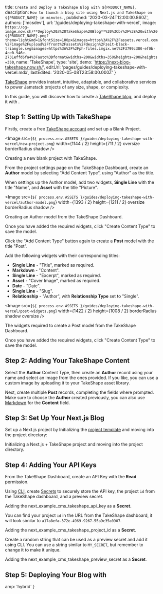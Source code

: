 
  title: `Create and Deploy a TakeShape Blog with ${PRODUCT_NAME}`,
  description: `How to launch a blog site using Next.js and TakeShape on ${PRODUCT_NAME} in minutes.`,
  published: '2020-03-24T12:00:00.860Z',
  authors: ['mcsdev'],
  url: '/guides/deploying-takeshape-with-vercel',
  image: `https://og-image.now.sh/**Deploy%20a%20TakeShape%20Blog**%20%3Cbr%2F%3E%20with%20${PRODUCT_NAME}.png?theme=light&md=1&fontSize=100px&images=https%3A%2F%2Fassets.vercel.com%2Fimage%2Fupload%2Ffront%2Fassets%2Fdesign%2Fzeit-black-triangle.svg&images=https%3A%2F%2Fph-files.imgix.net%2F3799c380-ef0b-4ce0-946e-2731effd6fa4%3Fauto%3Dformat&widths=200&widths=350&heights=200&heights=350`,
  name: 'TakeShape',
  type: 'site',
  demo: 'https://next-blog-takeshape.now.sh/',
  editUrl: 'pages/guides/deploying-takeshape-with-vercel.mdx',
  lastEdited: '2020-05-08T23:58:00.000Z'
}

[TakeShape](https://www.takeshape.io/) provides instant, intuitive, adaptable, and collaborative services to power Jamstack projects of any size, shape, or complexity.

In this guide, you will discover how to create a [TakeShape blog](https://next-blog-takeshape.now.sh/), and deploy it with [<ProductName />](/).

## Step 1: Setting Up with TakeShape

Firstly, create a free [TakeShape account](https://app.takeshape.io/signup) and set up a Blank Project.

<Image
  src={`${
    process.env.ASSETS
  }/guides/deploying-takeshape-with-vercel/new-project.png`}
  width={1144 / 2}
  height={711 / 2}
  oversize
  borderRadius
  shadow
/>
<Caption>
  Creating a new blank project with TakeShape.
</Caption>

From the project settings page on the TakeShape Dashboard, create an **Author** model by selecting "Add Content Type", using "Author" as the title.

When settings up the Author model, add two widgets, **Single Line** with the title "Name", and **Asset** with the title "Picture".

<Image
  src={`${
    process.env.ASSETS
  }/guides/deploying-takeshape-with-vercel/author-model.png`}
  width={1393 / 2}
  height={1211 / 2}
  oversize
  borderRadius
  shadow
/>
<Caption>
  Creating an <InlineCode>Author</InlineCode> model from the TakeShape Dashboard.
</Caption>

Once you have added the required widgets, click "Create Content Type" to save the model.

Click the "Add Content Type" button again to create a **Post** model with the title "Post".

Add the following widgets with their corresponding titles:

- **Single Line** - "Title", marked as required.
- **Markdown** - "Content".
- **Single Line** - "Excerpt", marked as required.
- **Asset** - "Cover Image", marked as required.
- **Date** - "Date".
- **Single Line** - "Slug".
- **Relationship** - "Author", with **Relationship Type** set to "Single".

<Image
  src={`${
    process.env.ASSETS
  }/guides/deploying-takeshape-with-vercel/post-widgets.png`}
  width={1422 / 2}
  height={1008 / 2}
  borderRadius
  shadow
  oversize
/>
<Caption>
  The widgets required to create a <InlineCode>Post</InlineCode> model from the TakeShape Dashboard.
</Caption>

Once you have added the required widgets, click "Create Content Type" to save the model.

## Step 2: Adding Your TakeShape Content

Select the **Author** Content Type, then create an **Author** record using your name and select an image from the ones provided. If you like, you can use a custom image by uploading it to your TakeShape asset library.

Next, create multiple **Post** records, completing the fields where prompted. Make sure to choose the **Author** created previously, you can also use [Markdown](https://www.markdownguide.org/) for the **Content** field.

## Step 3: Set Up Your Next.js Blog

Set up a Next.js project by Initializing the [project template](https://github.com/zeit/next.js/tree/canary/examples/cms-takeshape) and moving into the project directory:

<Snippet dark text="yarn create next-app --example cms-takeshape my-takeshape-app && cd my-takeshape-app" />
<Caption>Initializing a Next.js + TakeShape project and moving into the project directory.</Caption>

## Step 4: Adding Your API Keys

From the TakeShape Dashboard, create an API Key with the **Read** permission.

Using [<ProductShortName /> CLI](/download), create [Secrets](/docs/now-cli#commands/secrets) to securely store the API key, the project `id` from the TakeShape dashboard, and a preview secret.

<Snippet dark text="vc secrets add next_example_cms_takeshape_api_key [your-takeshape-api-key]" />
<Caption>
  Adding the <InlineCode>next_example_cms_takeshape_api_key</InlineCode> as a <strong>Secret</strong>.
</Caption>

You can find your project `id` in the URL from the TakeShape dashboard, it will look similar to `a17a8efa-372e-4969-9267-55a9c35a0907`.

<Snippet dark text="vc secrets add next_example_cms_takeshape_project_id [your-takeshape-project-id]" />
<Caption>
  Adding the <InlineCode>next_example_cms_takeshape_project_id</InlineCode> as a <strong>Secret</strong>.
</Caption>

Create a random string that can be used as a preview secret and add it using <ProductShortName /> CLI. You can use a string similar to `MY_SECRET`, but remember to change it to make it unique.

<Snippet dark text="vc secrets add next_example_cms_takeshape_preview_secret [your-random-string]" />
<Caption>
  Adding the <InlineCode>next_example_cms_takeshape_preview_secret</InlineCode> as a <strong>Secret</strong>.
</Caption>

## Step 5: Deploying Your Blog with <NameWrapper name={PRODUCT_NAME} />

<DeploySection meta={meta} />


  amp: 'hybrid'
}
